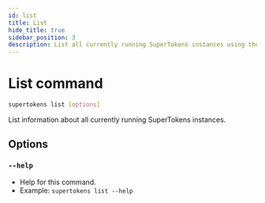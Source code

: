 ```yaml
---
id: list
title: List
hide_title: true
sidebar_position: 3
description: List all currently running SuperTokens instances using the list command.
---
```


# List command

```bash
supertokens list [options]
```
List information about all currently running SuperTokens instances.

## Options
### `--help`
- Help for this command.
- Example: ```supertokens list --help```
